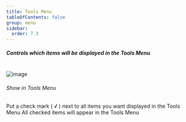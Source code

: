 ```yaml
---
title: Tools Menu
tableOfContents: false
group: menu
sidebar:
  order: 7.3
---
```



##### Controls which items will be displayed in the Tools Menu

<br />

<Image class="help-img" src={toolsMenu} alt="image" />

###### <span class="font-normal">Show in </span>Tools Menu

<div class="ml-3">
  Put a check mark ( &#8730; ) next to all items you want displayed in the Tools Menu All checked
  items will appear in the Tools Menu
</div>
